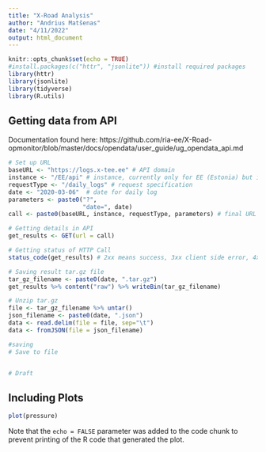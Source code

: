 ```yaml
---
title: "X-Road Analysis"
author: "Andrius Matšenas"
date: "4/11/2022"
output: html_document
---
```


```r
knitr::opts_chunk$set(echo = TRUE)
#install.packages(c("httr", "jsonlite")) #install required packages
library(httr)
library(jsonlite)
library(tidyverse)
library(R.utils)
```

## Getting data from API

Documentation found here: https://github.com/ria-ee/X-Road-opmonitor/blob/master/docs/opendata/user_guide/ug_opendata_api.md

```r
# Set up URL
baseURL <- "https://logs.x-tee.ee" # API domain
instance <- "/EE/api" # instance, currently only for EE (Estonia) but in the future e.g. FI (Finland)
requestType <- "/daily_logs" # request specification
date <- "2020-03-06"  # date for daily log
parameters <- paste0("?",
                     "date=", date)
call <- paste0(baseURL, instance, requestType, parameters) # final URL

# Getting details in API
get_results <- GET(url = call)

# Getting status of HTTP Call
status_code(get_results) # 2xx means success, 3xx client side error, 4xx server side error

# Saving result tar.gz file
tar_gz_filename <- paste0(date, ".tar.gz")
get_results %>% content("raw") %>% writeBin(tar_gz_filename)

# Unzip tar.gz
file <- tar_gz_filename %>% untar()
json_filename <- paste0(date, ".json")
data <- read.delim(file = file, sep="\t")
data <- fromJSON(file = json_filename)

#saving
# Save to file


# Draft
```

## Including Plots


```r
plot(pressure)
```

Note that the `echo = FALSE` parameter was added to the code chunk to prevent printing of the R code that generated the plot.
